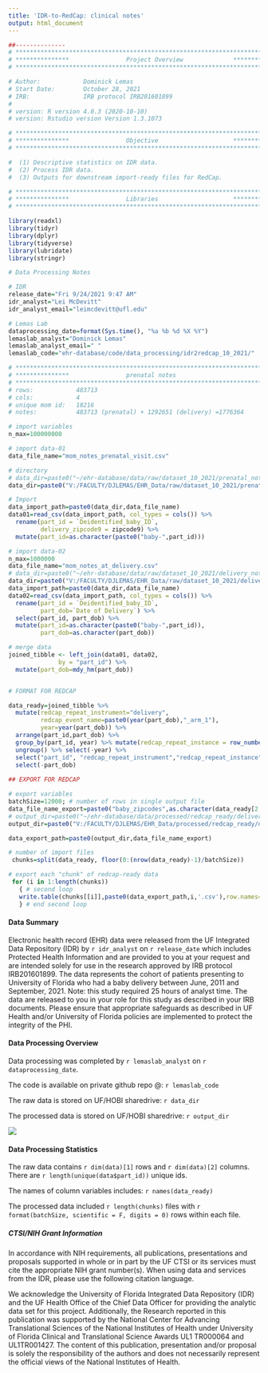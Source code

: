 ```yaml
---
title: 'IDR-to-RedCap: clinical notes'
output: html_document
---
```



```r
##-------------- 
# **************************************************************************** #
# ***************                Project Overview              *************** #
# **************************************************************************** #

# Author:            Dominick Lemas
# Start Date:        October 28, 2021 
# IRB:               IRB protocol IRB201601899 
#                    
# version: R version 4.0.3 (2020-10-10)
# version: Rstudio version Version 1.3.1073 

# **************************************************************************** #
# ***************                Objective                     *************** #
# **************************************************************************** #

#  (1) Descriptive statistics on IDR data. 
#  (2) Process IDR data. 
#  (3) Outputs for downstream import-ready files for RedCap. 


```

```r

# **************************************************************************** #
# ***************                Libraries                     *************** #
# **************************************************************************** #

library(readxl)
library(tidyr)
library(dplyr)
library(tidyverse)
library(lubridate)
library(stringr)

```

```r
# Data Processing Notes

# IDR
release_date="Fri 9/24/2021 9:47 AM"
idr_analyst="Lei McDevitt"
idr_analyst_email="leimcdevitt@ufl.edu"

# Lemas Lab
dataprocessing_date=format(Sys.time(), "%a %b %d %X %Y")
lemaslab_analyst="Dominick Lemas"
lemaslab_analyst_email=" "
lemaslab_code="ehr-database/code/data_processing/idr2redcap_10_2021/"

```

```r

# **************************************************************************** #
# ***************                prenatal notes                                            
# **************************************************************************** #
# rows:            483713
# cols:            4 
# unique mom id:   18216
# notes:           483713 (prenatal) + 1292651 (delivery) =1776364

# import variables
n_max=100000000

# import data-01
data_file_name="mom_notes_prenatal_visit.csv"

# directory
# data_dir=paste0("~/ehr-database/data/raw/dataset_10_2021/prenatal_notes/")
data_dir=paste0("V:/FACULTY/DJLEMAS/EHR_Data/raw/dataset_10_2021/prenatal_notes/")

# Import
data_import_path=paste0(data_dir,data_file_name)
data01=read_csv(data_import_path, col_types = cols()) %>% 
  rename(part_id = `Deidentified_baby_ID`, 
         delivery_zipcode9 = zipcode9) %>%
  mutate(part_id=as.character(paste0("baby-",part_id)))

# import data-02
n_max=1000000
data_file_name="mom_notes_at_delivery.csv"
# data_dir=paste0("~/ehr-database/data/raw/dataset_10_2021/delivery_notes/")
data_dir=paste0("V:/FACULTY/DJLEMAS/EHR_Data/raw/dataset_10_2021/delivery_notes/")
data_import_path=paste0(data_dir,data_file_name)
data02=read_csv(data_import_path, col_types = cols()) %>% 
  rename(part_id = `Deidentified_baby_ID`, 
         part_dob=`Date of Delivery`) %>%
  select(part_id, part_dob) %>%
  mutate(part_id=as.character(paste0("baby-",part_id)),
         part_dob=as.character(part_dob))

# merge data
joined_tibble <- left_join(data01, data02, 
              by = "part_id") %>%
  mutate(part_dob=mdy_hm(part_dob))


# FORMAT FOR REDCAP

data_ready=joined_tibble %>%
  mutate(redcap_repeat_instrument="delivery",
         redcap_event_name=paste0(year(part_dob),"_arm_1"),
         year=year(part_dob)) %>%
  arrange(part_id,part_dob) %>%
  group_by(part_id, year) %>% mutate(redcap_repeat_instance = row_number()) %>%
  ungroup() %>% select(-year) %>%
  select("part_id", "redcap_repeat_instrument","redcap_repeat_instance","redcap_event_name", everything()) %>%
  select(-part_dob)
  
## EXPORT FOR REDCAP

# export variables
batchSize=12000; # number of rows in single output file
data_file_name_export=paste0("baby_zipcodes",as.character(data_ready[2,2]))
# output_dir=paste0("~/ehr-database/data/processed/redcap_ready/delivery/")
output_dir=paste0("V:/FACULTY/DJLEMAS/EHR_Data/processed/redcap_ready/delivery/")

data_export_path=paste0(output_dir,data_file_name_export)

# number of import files
 chunks=split(data_ready, floor(0:(nrow(data_ready)-1)/batchSize))

# export each "chunk" of redcap-ready data
 for (i in 1:length(chunks))
   { # second loop
   write.table(chunks[[i]],paste0(data_export_path,i,'.csv'),row.names=F,na = "", sep=",")
   } # end second loop        

```

#### __Data Summary__
Electronic health record (EHR) data were released from the UF Integrated Data Repository (IDR) by `r idr_analyst` on `r release_date` which includes Protected Health Information and are provided to you at your request and are intended solely for use in the research approved by IRB protocol IRB201601899. The data represents the cohort of patients presenting to University of Florida who had a baby delivery between June, 2011 and September, 2021. Note: this study required 25 hours of analyst time. The data are released to you in your role for this study as described in your IRB documents. Please ensure that appropriate safeguards as described in UF Health and/or University of Florida policies are implemented to protect the integrity of the PHI.

#### __Data Processing Overview__
Data processing was completed by `r lemaslab_analyst` on `r dataprocessing_date`. 

The code is available on private github repo @: `r lemaslab_code`

The raw data is stored on UF/HOBI sharedrive: `r data_dir`

The processed data is stored on UF/HOBI sharedrive: `r output_dir`

![](data_processing_workflow.png)

#### __Data Processing Statistics__

The raw data contains `r dim(data)[1]` rows and `r dim(data)[2]` columns. There are `r length(unique(data$part_id))` unique ids. 

The names of column variables includes: `r names(data_ready)`

The processed data included `r length(chunks)` files with `r format(batchSize, scientific = F, digits = 0)` rows within each file.

##### __CTSI/NIH Grant Information__

In accordance with NIH requirements, all publications, presentations and proposals supported in whole or in part by the UF CTSI or its services must cite the appropriate NIH grant number(s). When using data and services from the IDR, please use the following citation language.

We acknowledge the University of Florida Integrated Data Repository (IDR) and the UF Health Office of the Chief Data Officer for providing the analytic data set for this project. Additionally, the Research reported in this publication was supported by the National Center for Advancing Translational Sciences of the National Institutes of Health under University of Florida Clinical and Translational Science Awards UL1 TR000064 and UL1TR001427. The content of this publication, presentation and/or proposal is solely the responsibility of the authors and does not necessarily represent the official views of the National Institutes of Health.



